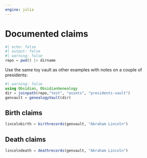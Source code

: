 ```yaml
---
engine: julia
---
```


# Documented claims



```julia
#| echo: false
#| output: false
#| warning: false
repo = pwd() |> dirname
```

Use the same toy vault as other examples with notes on a couple of presidents:

```julia
#| warning: false
using Obsidian, ObsidianGenealogy
dir = joinpath(repo,"test", "assets", "presidents-vault")
genvault = genealogyVault(dir)
```

## Birth claims

```julia
lincolnbirth = birthrecords(genvault, "Abraham Lincoln")
```


## Death claims

```julia
lincolndeath = deathrecords(genvault, "Abraham Lincoln")
```


